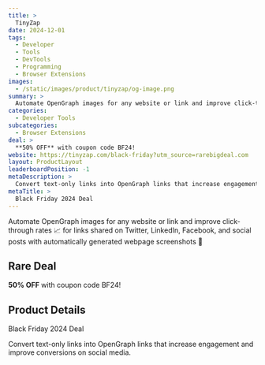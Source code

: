 ```yaml
---
title: >
  TinyZap
date: 2024-12-01
tags:
  - Developer
  - Tools
  - DevTools
  - Programming
  - Browser Extensions
images:
  - /static/images/product/tinyzap/og-image.png
summary: >
  Automate OpenGraph images for any website or link and improve click-through rates 📈 for links shared on Twitter, LinkedIn, Facebook, and social posts with automatically generated webpage screenshots 💅
categories:
  - Developer Tools
subcategories:
  - Browser Extensions
deal: >
  **50% OFF** with coupon code BF24!
website: https://tinyzap.com/black-friday?utm_source=rarebigdeal.com
layout: ProductLayout
leaderboardPosition: -1
metaDescription: >
  Convert text-only links into OpenGraph links that increase engagement and improve conversions on social media.
metaTitle: >
  Black Friday 2024 Deal
---
```

Automate OpenGraph images for any website or link and improve click-through rates 📈 for links shared on Twitter, LinkedIn, Facebook, and social posts with automatically generated webpage screenshots 💅

## Rare Deal

**50% OFF** with coupon code BF24!

## Product Details

Black Friday 2024 Deal

Convert text-only links into OpenGraph links that increase engagement and improve conversions on social media.
